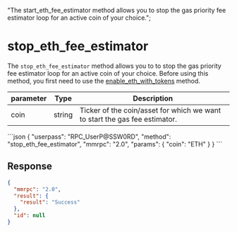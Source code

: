   "The start_eth_fee_estimator method allows you to stop the gas priority fee estimator loop for an active coin of your choice.";

# stop\_eth\_fee\_estimator

The `stop_eth_fee_estimator` method allows you to to stop the gas priority fee estimator loop for an active coin of your choice. Before using this method, you first need to use the [enable\_eth\_with\_tokens](/komodo-defi-framework/api/v20/fee_management/start_eth_fee_estimator/) method.

| parameter | Type   | Description                                                                |
| --------- | ------ | -------------------------------------------------------------------------- |
| coin      | string | Ticker of the coin/asset for which we want to start the gas fee estimator. |

<CodeGroup title="" tag="POST" label="stop_eth_fee_estimator" mm2MethodDecorate="true">
  ```json
  {
    "userpass": "RPC_UserP@SSW0RD",
    "method": "stop_eth_fee_estimator",
    "mmrpc": "2.0",
    "params": {
      "coin": "ETH"
    }
  }
  ```
</CodeGroup>

## Response

```json
{
  "mmrpc": "2.0",
  "result": {
    "result": "Success"
  },
  "id": null
}

```
